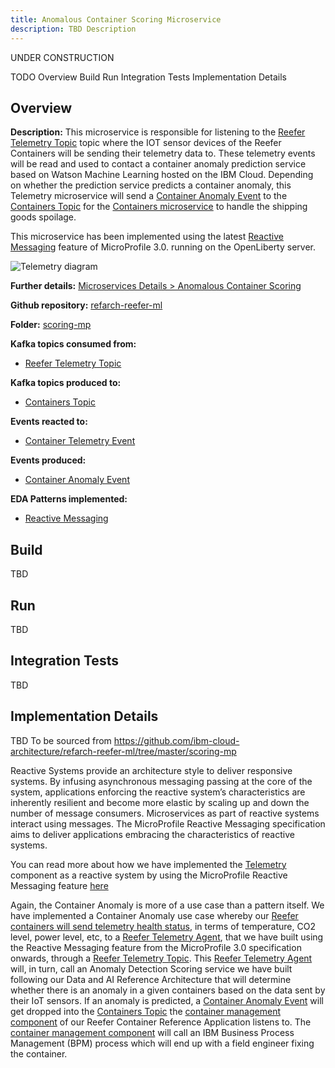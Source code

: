 ```yaml
---
title: Anomalous Container Scoring Microservice
description: TBD Description
---
```


<InlineNotification kind="warning">UNDER CONSTRUCTION</InlineNotification>

<PageDescription>
TODO
</PageDescription>

<AnchorLinks>
  <AnchorLink>Overview</AnchorLink>
  <AnchorLink>Build</AnchorLink>
  <AnchorLink>Run</AnchorLink>
  <AnchorLink>Integration Tests</AnchorLink>
  <AnchorLink>Implementation Details</AnchorLink>
</AnchorLinks>

## Overview

**Description:** This microservice is responsible for listening to the [Reefer Telemetry Topic](#reefer-telemetry-topic) topic where the IOT sensor devices of the Reefer Containers will be sending their telemetry data to. These telemetry events will be read and used to contact a container anomaly prediction service based on Watson Machine Learning hosted on the IBM Cloud. Depending on whether the prediction service predicts a container anomaly, this Telemetry microservice will send a [Container Anomaly Event](#container-anomaly-event) to the [Containers Topic](#containers-topic) for the [Containers microservice](#containers) to handle the shipping goods spoilage.

This microservice has been implemented using the latest [Reactive Messaging](#reactive-messaging) feature of MicroProfile 3.0. running on the OpenLiberty server.

![Telemetry diagram](images/microservice-overview-scoring-mp.png)

**Further details:** [Microservices Details > Anomalous Container Scoring](/microservices/scoring-mp)

**Github repository:** [refarch-reefer-ml](https://github.com/ibm-cloud-architecture/refarch-reefer-ml)

**Folder:** [scoring-mp](https://github.com/ibm-cloud-architecture/refarch-reefer-ml/tree/master/scoring-mp)

**Kafka topics consumed from:**

- [Reefer Telemetry Topic](#reefer-telemetry-topic)

**Kafka topics produced to:**

- [Containers Topic](#containers-topic)

**Events reacted to:**

- [Container Telemetry Event](#container-telemetry-event)

**Events produced:**

- [Container Anomaly Event](#container-anomaly-event)

**EDA Patterns implemented:**

- [Reactive Messaging](#reactive-messaging)

## Build

TBD

## Run

TBD

## Integration Tests

TBD

## Implementation Details

TBD To be sourced from https://github.com/ibm-cloud-architecture/refarch-reefer-ml/tree/master/scoring-mp

Reactive Systems provide an architecture style to deliver responsive systems. By infusing asynchronous messaging passing at the core of the system, applications enforcing the reactive system’s characteristics are inherently resilient and become more elastic by scaling up and down the number of message consumers. Microservices as part of reactive systems interact using messages. The MicroProfile Reactive Messaging specification aims to deliver applications embracing the characteristics of reactive systems.

You can read more about how we have implemented the [Telemetry](/refarch-kc/business-scenario/microservices-overview/#telemetry) component as a reactive system by using the MicroProfile Reactive Messaging feature [here](https://ibm-cloud-architecture.github.io/refarch-reefer-ml/infuse/dev-scoring/)

Again, the Container Anomaly is more of a use case than a pattern itself. We have implemented a Container Anomaly use case whereby our [Reefer containers will send telemetry health status](#simulator), in terms of temperature, CO2 level, power level, etc, to a [Reefer Telemetry Agent](#telemetry), that we have built using the Reactive Messaging feature from the MicroProfile 3.0 specification onwards, through a [Reefer Telemetry Topic](#reefer-telemetry-topic). This [Reefer Telemetry Agent](#telemetry) will, in turn, call an Anomaly Detection Scoring service we have built following our Data and AI Reference Architecture that will determine whether there is an anomaly in a given containers based on the data sent by their IoT sensors. If an anomaly is predicted, a [Container Anomaly Event](#container-anomaly-event) will get dropped into the [Containers Topic](#containers-topic) the [container management component](#containers) of our Reefer Container Reference Application listens to. The [container management component](#containers) will call an IBM Business Process Management (BPM) process which will end up with a field engineer fixing the container.
